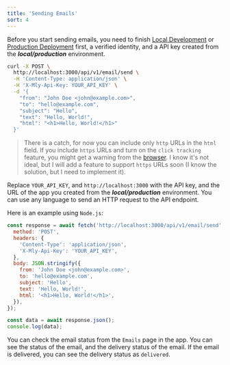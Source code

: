 ```yaml
---
title: 'Sending Emails'
sort: 4
---
```


Before you start sending emails, you need to finish [Local Development](/docs/contributing#local-development) or [Production Deployment](/guides/deployment) first, a verified identity, and a API key created from the **_local/production_** environment.

```bash
curl -X POST \
  http://localhost:3000/api/v1/email/send \
  -H 'Content-Type: application/json' \
  -H 'X-Mly-Api-Key: YOUR_API_KEY' \
  -d '{
    "from": "John Doe <john@example.com>",
    "to": "hello@example.com",
    "subject": "Hello",
    "text": "Hello, World!",
    "html": "<h1>Hello, World!</h1>"
  }'
```

> There is a catch, for now you can include only `http` URLs in the `html` field. If you include `https` URLs and turn on the `click tracking` feature, you might get a warning from the [browser](https://github.com/arikchakma/mly.fyi/issues/26). I know it's not ideal, but I will add a feature to support `https` URLs soon (I know the solution, but I need to implement it).

Replace `YOUR_API_KEY`, and `http://localhost:3000` with the API key, and the URL of the app you created from the **_local/production_** environment. You can use any language to send an HTTP request to the API endpoint.

Here is an example using `Node.js`:

```javascript
const response = await fetch('http://localhost:3000/api/v1/email/send', {
  method: 'POST',
  headers: {
    'Content-Type': 'application/json',
    'X-Mly-Api-Key': 'YOUR_API_KEY',
  },
  body: JSON.stringify({
    from: 'John Doe <john@example.com>',
    to: 'hello@example.com',
    subject: 'Hello',
    text: 'Hello, World!',
    html: '<h1>Hello, World!</h1>',
  }),
});

const data = await response.json();
console.log(data);
```

You can check the email status from the `Emails` page in the app. You can see the status of the email, and the delivery status of the email. If the email is delivered, you can see the delivery status as `delivered`.
